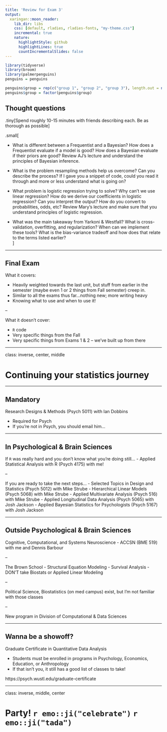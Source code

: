 ```yaml
---
title: 'Review for Exam 3'
output:
  xaringan::moon_reader:
    lib_dir: libs
    css: [default, rladies, rladies-fonts, "my-theme.css"]
    incremental: true
    nature:
      highlightStyle: github
      highlightLines: true
      countIncrementalSlides: false
---
```


```r
library(tidyverse)
library(broom)
library(palmerpenguins)
penguins = penguins

penguins$group = rep(c("group 1", "group 2", "group 3"), length.out = nrow(penguins))
penguins$group = factor(penguins$group)
```

## Thought questions

.tiny[Spend roughly 10-15 minutes with friends describing each. Be as thorough as possible]

.small[


- What is different between a Frequentist and a Bayesian? How does a Frequentist evaluate if a model is good? How does a Bayesian evaluate if their priors are good? Review AJ's lecture and understand the principles of Bayesian inference.

- What is the problem resampling methods help us overcome? Can you describe the process? If I gave you a snippet of code, could you read it through and more or less understand what is going on? 

- What problem is logistic regression trying to solve? Why can't we use linear regression? How do we derive our coefficients in logistic regression? Can you interpret the output? How do you convert to probabilities, odds, etc? Review Mary's lecture and make sure that you understand principles of logistic regression. 

- What was the main takeaway from Yarkoni & Westfall? What is cross-validation, overfitting, and regularization? When can we implement these tools? What is the bias-variance tradeoff and how does that relate to the terms listed earlier?  
]

---

## Final Exam

What it covers:

- Heavily weighted towards the last unit, but stuff from earlier in the semester (maybe even 1 or 2 things from Fall semester) creep in.
- Similar to all the exams thus far...nothing new; more writing heavy
- Knowing what to use and when to use it!

--

What it doesn't cover:

- `R` code
- Very specific things from the Fall
- Very specific things from Exams 1 & 2 -- we've built up from there

---

class: inverse, center, middle

# Continuing your statistics journey

---

## Mandatory

Research Designs & Methods (Psych 5011) with Ian Dobbins

- Required for Psych
- If you're not in Psych, you should email him... 

---

## In Psychological & Brain Sciences 

If `R` was really hard and you don't know what you're doing still...
- Applied Statistical Analysis with R (Psych 4175) with me!

--

If you are ready to take the next steps...
- Selected Topics in Design and Statistics (Psych 5012) with Mike Strube
- Hierarchical Linear Models (Psych 5068) with Mike Strube
- Applied Multivariate Analysis (Psych 516) with Mike Strube
- Applied Longitudinal Data Analysis (Psych 5065) with Josh Jackson
- Applied Bayesian Statistics for Psychologists	(Psych 5167) with Josh Jackson

---

## Outside Psychological & Brain Sciences

Cognitive, Computational, and Systems Neuroscience
- ACCSN (BME 519) with me and Dennis Barbour

--

The Brown School
- Structural Equation Modeling
- Survival Analysis
- DON'T take Biostats or Applied Linear Modeling

--

Political Science, Biostatistics (on med campus) exist, but I'm not familiar with those classes

--

New program in Division of Computational & Data Sciences

---

## Wanna be a showoff? 

Graduate Certificate in Quantitative Data Analysis

- Students must be enrolled in programs in Psychology, Economics, Education, or Anthropology
- If that isn't you, it still has a good list of classes to take!

https://psych.wustl.edu/graduate-certificate

---

class: inverse, middle, center

# Party!  `r emo::ji("celebrate")` `r emo::ji("tada")`
